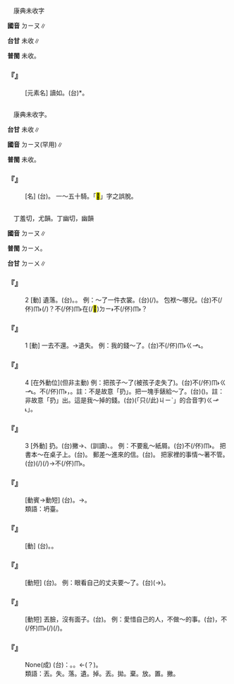 
=={{ruby|銩|ㄉㄧㄡ}}==

　康典未收字

'''國音''' <rt>ㄉㄧㄡ</rt>∥

'''台甘''' 未收∥

'''普閩''' 未收。

    

==='''『{{ruby|銩|ㄉㄧㄡ}}』'''===
: [元素名] 讀如{{ruby|：|ㄉㄧㄡ}}。(台){{ruby|銩|ㄉㄧㄨ}}*。
    

=={{ruby|<mark>&#xf96dd;</mark>|ㄉㄧㄡ}}==

　康典未收字。

'''台甘''' 未收∥

'''國音''' <rt>ㄉㄧㄡ</rt>(罕用)∥

'''普閩''' 未收。

    

==='''『{{ruby|<mark>&#xf96dd;</mark>|ㄉㄧㄡ}}{{ruby|軍|ㄐㄩㄣ}}』'''===
: [名] (台){{ruby|遼|ㄌㄧㄠˊ}}{{ruby|金|ㄍㄧㆬ}}{{ruby|時|ㄒㄧˊ}}{{ruby|代|ㄉㄞ˫}}{{ruby|保|ㄅㄜˋ}}{{ruby|衛|ㄨㆤ˫}}{{ruby|宮|ㄍㄧㆲ}}{{ruby|殿|ㄉㄧㄢ˫}}{{ruby|丌|ㆤ}}{{ruby|軍|ㄍㄨㄣ}}{{ruby|隊|ㄉㄨㄧ˫}}{{ruby|丌|ㆤ}}{{ruby|名|ㄇㄧㄚˊ}}。 一～五十騎。「<mark>&#xffdd1;</mark>」字之誤脫。
    

=={{ruby|丟|ㄉㄧㄡ}}==

　丁羞切，尤韻。丁幽切，幽韻

'''國音''' <rt>ㄉㄧㄡ</rt>∥

'''普閩''' <rt>ㄉㄧㄨ</rt>。

'''台甘''' <rt>ㄉㄧㄨ</rt>∥

    

==='''『{{ruby|丟|ㄉㄧㄡ}}』'''===
:2  [動] 遺落。(台){{ruby|落|ㄌㄚㆶ}}。{{ruby|扑|ㄆㄚㆷ}}{{ruby|加|ㄍㄚ}}{{ruby|落|ㄌㄠㆷ ͘}}。 例：～了一件衣裳。(台){{ruby|落|ㄌㄚㆶ}}{{ruby|去|ㄎㄧ˪}}(/{{ruby|扑|ㄆㄚㆷ}}{{ruby|加|ㄍㄚ}}{{ruby|落|ㄌㄠㆷ ͘}}){{ruby|一|ㄐㄧㆵ ͘}}{{ruby|領|ㄋㄧㄚˋ}}{{ruby|衫|ㄙㆩ}}。 包袱～哪兒。(台){{ruby|一|ㄐㄧㆵ ͘}}{{ruby|個|ㆤˊ}}{{ruby|包|ㄅㄠ}}{{ruby|袱|ㄏㆦㆶ ͘}}不(/伓)<rt>ㆬ˫</rt>{{ruby|知|ㄗㄞ}}{{ruby|落|ㄌㄚㆶ}}(/{{ruby|扑|ㄆㄚㆷ}}{{ruby|加|ㄍㄚ}}{{ruby|落|ㄌㄠㆷ ͘}}){{ruby|對|ㄉㄨㄧ˪}}{{ruby|底|ㄉㄜˋ}}{{ruby|位|ㄨㄧ˫}}{{ruby|去|ㄎㄧ˪}}？{{ruby|一|ㄐㄧㆵ ͘}}{{ruby|個|ㆤˊ}}{{ruby|包|ㄅㄠ}}{{ruby|袱|ㄏㆦㆶ ͘}}不(/伓)<rt>ㆬ˫</rt>{{ruby|知|ㄗㄞ}}在(/<mark>&#xf9853;</mark>)<rt>ㄉㄧ˫</rt>{{ruby|底|ㄉㄚˋ}}{{ruby|位|ㄨㄧ˫}}{{ruby|扑|ㄆㄚㆷ}}不(/伓)<rt>ㆬ˫</rt>{{ruby|見|ㄍㄧㄢ˪}}{{ruby|去|ㄎㄧ˪}}？
    

==='''『{{ruby|丟|ㄉㄧㄡ}}』'''===
:1  [動] 一去不還。→遺失。 例：我的錢～了。(台){{ruby|我|ㆣㄨㄚˋ}}{{ruby|丌|ㆤ}}{{ruby|錢|ㄐㆪˊ}}{{ruby|扑|ㄆㄚㆷ}}不(/伓)<rt>ㆬ˫</rt>{{ruby|見|ㄍㄧㄢ˪}}{{ruby|→|ㄆㄤ˪}}<rt>ㄍㆪ˪</rt>{{ruby|去|ㄎㄧ˪}}。
    

==='''『{{ruby|丟|ㄉㄧㄡ}}』'''===
:4  [在外動位](但非主動) 例：把孩子～了(被孩子走失了)。(台){{ruby|扑|ㄆㄚㆷ}}不(/伓)<rt>ㆬ˫</rt>{{ruby|見|ㄍㆪ˪}}{{ruby|→|ㄆㄤ˪}}<rt>ㄍㆪ˪</rt>{{ruby|<mark>&#xffb51;</mark>|ㆣㄧㄣˋ}}{{ruby|仔|ㄚ}}。不(/伓)<rt>ㆬ˫</rt>{{ruby|知|ㄗㄞ}}{{ruby|走|ㄗㄠˋ}}{{ruby|對|ㄉㄨㄧ˪}}{{ruby|底|ㄉㄜˋ}}{{ruby|位|ㄨㄧ˫}}{{ruby|去|ㄎㄧ˪}}，{{ruby|尋|ㄘㆤ}}{{ruby|/|ㄘㄨㆤ˫}}{{ruby|無|ㆠㄜˊ}}。註：不是故意「扔」。把一塊手錶給～了。(台)({{ruby|無|ㆠㄜˊ}}{{ruby|意|ㄧ˪}}{{ruby|中|ㄉㄧㆲ}}){{ruby|失|ㄒㄧㆵ}}{{ruby|落|ㄌㄜㆷ}}{{ruby|一|ㄐㄧㆵ ͘}}{{ruby|個|ㆤˊ}}{{ruby|錶|ㄅㄧㄜˋ}}{{ruby|仔|ㄚ}}。註：非故意「扔」出。這是我～掉的錢。(台){{ruby|<mark>&#xffacb;</mark>|ㄗㆤ}}(「只(/此)<rt>ㄐㄧˋ</rt>{{ruby|個|ㆤˊ}}」的合音字){{ruby|錢|ㄐㆪˊ}}{{ruby|是|ㄒㄧ˫}}{{ruby|我|ㆣㄨㄚˋ}}{{ruby|「|ㄆㄤ˪}}<rt>ㄍㆪ˪</rt>」{{ruby|丌|ㆤ}}{{ruby|錢|ㄐㆪˊ}}。
    

==='''『{{ruby|丟|ㄉㄧㄡ}}』'''===
:3  [外動] 扔。(台)撇→{{ruby|<mark>&#xf91b9;</mark>|ㄏㄧㄚㆵ}}、{{ruby|擲|ㄉㄢ˪}}(訓讀)、{{ruby|<mark>&#xffaf0;</mark>|ㄏㆪ˪}}。 例：不要亂～紙屑。(台){{ruby|字|ㄌㄧ˫}}{{ruby|/|ㆢㄧ˫}}{{ruby|紙|ㄗㄨㄚˋ}}不(/伓)<rt>ㆬ˫</rt>{{ruby|通|ㄊㄤ}}{{ruby|四|ㄒㄧ˪}}{{ruby|界|ㄍㆤ˪}}{{ruby|/|ㄍㄨㆤ˪}}{{ruby|<mark>&#xf91b9;</mark>|ㄏㄧㄚㆵ}}。 把書本～在桌子上。(台){{ruby|冊|ㄘㆤㆷ}}{{ruby|<mark>&#xf91b9;</mark>|ㄏㄧㄚㆵ}}{{ruby|囥|ㄎㆭ˪}}{{ruby|下|ㄏㆤ˫}}{{ruby|冊|ㄘㆤㆷ}}{{ruby|桌|ㄉㄜㆷ}}{{ruby|仔|ㄚ}}{{ruby|頂|ㄉㄧㄥˋ}}。 郵差～進來的信。(台){{ruby|提|ㄊㆤㆷ ͘}}{{ruby|批|ㄆㆤ}}{{ruby|/|ㄆㄨㆤ}}{{ruby|丌|ㆤ}}{{ruby|人|ㄌㄤˊ}}{{ruby|<mark>&#xffaf0;</mark>|ㄏㆪ˪}}{{ruby|入|ㄌㄧㆴ ͘}}{{ruby|/|ㆢㄧㆴ ͘}}{{ruby|來|ㄌㄞˊ}}{{ruby|丌|ㆤ}}{{ruby|批|ㄆㄨㆤ}}{{ruby|/|ㄆㆤ}}。 把家裡的事情～著不管。(台){{ruby|厝|ㄘㄨ˪}}{{ruby|內|ㄌㄞ˫}}{{ruby|丌|ㆤ}}{{ruby|載|ㄉㄞ˫}}(/{{ruby|戴|ㄉㄞ˪}}){{ruby|事|ㄐㄧ˪}}(/{{ruby|事|ㄉㄞ˫}}{{ruby|情|ㄐㄧ˪}}){{ruby|放|ㄅㄤ˪}}{{ruby|著|ㄉㆤ˪}}→{{ruby|咧|ㄌㆤ˪}}不(/伓)<rt>ㆬ˫</rt>{{ruby|插|ㄘㄚㆴ}}。
    

==='''『{{ruby|丟|ㄉㄧㄡ}}{{ruby|臉|ㄌㄧㄢˇ}}』'''===
: [動賓→動短] (台){{ruby|無|ㆠㄜˊ}}{{ruby|面|ㆠㄧㄣ˫}}。→{{ruby|失|ㄒㄧㆵ}}{{ruby|體|ㄊㆤˋ}}{{ruby|面|ㆠㄧㄢ˫}}。
:類語：坍臺。
:
    

==='''『{{ruby|丟|ㄉㄧㄡ}}{{ruby|掉|ㄉㄧㄠˋ}}』'''===
: [動] (台){{ruby|<mark>&#xf91b9;</mark>|ㄏㄧㄚㆵ}}{{ruby|掉|ㄉㄧㄠ˫}}。{{ruby|<mark>&#xffaf0;</mark>|ㄏㆪ˪}}{{ruby|<mark>&#xffa58;</mark>|ㄙㄚㆶ}}{{ruby|去|ㄎㄧ˪}}。
    

==='''『{{ruby|丟|ㄉㄧㄡ}}{{ruby|醜|ㄔㄡˇ}}』'''===
: [動短] (台){{ruby|漏|ㄌㄠ˪}}{{ruby|氣|ㄎㄨㄧ˪}}。 例：眼看自己的丈夫要～了。(台){{ruby|目|ㆠㄚㆶ ͘}}{{ruby|珠|ㄗㄨ}}(→{{ruby|睭|ㄐㄧㄨ}}){{ruby|<mark>&#xffa56;</mark>|ㄍㄧㆬ}}{{ruby|<mark>&#xffa56;</mark>|ㄍㄧㆬ}}{{ruby|看|ㄎㄨㆩ˪}}{{ruby|家|ㄍㄚ}}{{ruby|己|ㄉㄧ˫}}{{ruby|/|ㄍㄧ˫}}{{ruby|丌|ㆤ}}{{ruby|翁|ㄤ}}{{ruby|<mark>&#xffa49;</mark>|ㆠㆤㆷ}}{{ruby|/|ㆠㄨㆤㆷ}}{{ruby|漏|ㄌㄠ˪}}{{ruby|氣|ㄎㄨㄧ˪}}{{ruby|去|ㄎㄧ˪}}。
    

==='''『{{ruby|丟|ㄉㄧㄡ}}{{ruby|人|ㄖㄣˊ}}』'''===
: [動短] 丟臉，沒有面子。(台){{ruby|失|ㄒㄧㆴ}}{{ruby|體|ㄊㆤˋ}}{{ruby|面|ㆠㄧㄣ˫}}{{ruby|/|ㆠㄧㄢ˫}}。 例：愛惜自己的人，不做～的事。(台){{ruby|愛|ㄞ˪}}{{ruby|惜|ㄒㄧㄜㆷ}}{{ruby|家|ㄍㄚ}}{{ruby|己|ㄍㄧ˫}}{{ruby|/|ㄉㄧ˫}}{{ruby|丌|ㆤ}}{{ruby|人|ㄌㄤˊ}}，不(/伓)<rt>ㆬ˫</rt>{{ruby|做|ㄗㄨㆤ˪}}{{ruby|/|ㄗㄜ˪}}{{ruby|失|ㄒㄧㆴ}}{{ruby|體|ㄊㆤˋ}}{{ruby|面|ㆠㄧㄣ˫}}{{ruby|/|ㆠㄧㄢ˫}}{{ruby|丌|ㆤ}}{{ruby|載|ㄉㄞ˫}}(/{{ruby|戴|ㄉㄞ˪}}){{ruby|事|ㄐㄧ˪}}(/{{ruby|事|ㄉㄞ˫}}{{ruby|情|ㄐㄧ˪}})。
:
    

==='''『{{ruby|丟|ㄉㄧㄡ}}{{ruby|三|ㄙㄢ}}{{ruby|落|ㄌㄚˋ}}{{ruby|四|ㄙˋ}}』'''===
: None(成) (台){{ruby|形|ㄏㄧㄥˊ}}{{ruby|容|ㄧㆲˊ}}：{{ruby|懶|ㄌㄢˋ}}{{ruby|散|ㄙㄢˋ}}{{ruby|丌|ㆤ}}{{ruby|人|ㄌㄤˊ}}。{{ruby|漏|ㄌㄠ˪}}{{ruby|漏|ㄌㄠ˪}}{{ruby|撥|ㄅㄨㄚㆷ}}{{ruby|撥|ㄅㄨㄚㆷ}}。←{{ruby|剌|ㄌㄚㆵ ͘}}{{ruby|癶|ㄅㄨㄚㆷ}}(？)。
:類語：丟。失。落。遺。掉。丟。拋。棄。放。置。撇。
:
    
